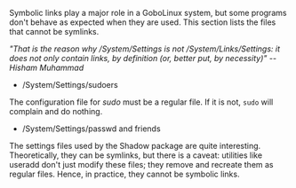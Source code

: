 {{ToC}}

Symbolic links play a major role in a GoboLinux system, but some programs don't behave as expected when they are used. This section lists the files that cannot be symlinks.

''"That is the reason why /System/Settings is not /System/Links/Settings: it does not only contain links, by definition (or, better put, by necessity)" -- Hisham Muhammad''

* /System/Settings/sudoers

The configuration file for ''sudo'' must be a regular file. If it is not, <code>sudo</code> will complain and do nothing.

* /System/Settings/passwd and friends

The settings files used by the Shadow package are quite interesting. Theoretically, they can be symlinks, but there is a caveat: utilities like useradd don't just modify these files; they remove and recreate them as regular files. Hence, in practice, they cannot be symbolic links.

{{Handbook}}